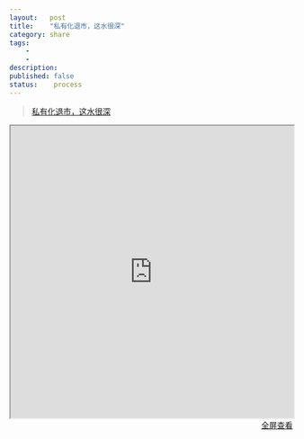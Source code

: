 ```yaml
---
layout:   post
title:    "私有化退市，这水很深"
category: share 
tags:     
    -  
    -   
description: 
published: false
status:    process
---
```


> [私有化退市，这水很深](http://www.jiupaicn.com/2016/0429/131870.html)

<iframe src="http://www.jiupaicn.com/2016/0429/131870.html" style="width:100%; height:520px;">
</iframe>

<p style="margin-top: 0px; text-align:right;">
<a target="_blank" 
href="http://www.jiupaicn.com/2016/0429/131870.html">
  全屏查看
</a>
</p>